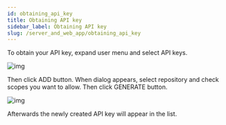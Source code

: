 ```yaml
---
id: obtaining_api_key
title: Obtaining API key
sidebar_label: Obtaining API key
slug: /server_and_web_app/obtaining_api_key
---
```


To obtain your API key, expand user menu and select API keys.

![img](../../static/img/docs/server_and_web_app/user_menu_api_key.png)

Then click ADD button. When dialog appears, select repository and check scopes you want to allow.
Then click GENERATE button.

![img](../../static/img/docs/server_and_web_app/api_key_generate_dialog.png)

Afterwards the newly created API key will appear in the list.


